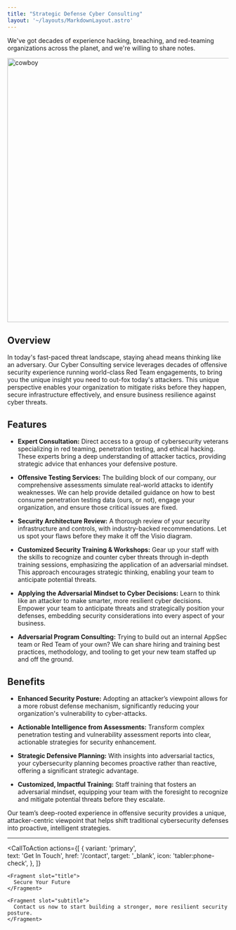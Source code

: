 ```yaml
---
title: "Strategic Defense Cyber Consulting"
layout: '~/layouts/MarkdownLayout.astro'
---
```


We've got decades of experience hacking, breaching, and red-teaming organizations across the planet, and we're willing to share notes.

<img src="/assets/images/cowboy.webp" alt="cowboy" width="600" />


## Overview 

In today's fast-paced threat landscape, staying ahead means thinking like an adversary. Our Cyber Consulting service leverages decades of offensive security experience running world-class Red Team engagements, to bring you the unique insight you need to out-fox today's attackers. This unique perspective enables your organization to mitigate risks before they happen, secure infrastructure effectively, and ensure business resilience against cyber threats. 

## Features 

- **Expert Consultation:** Direct access to a group of cybersecurity veterans specializing in red teaming, penetration testing, and ethical hacking. These experts bring a deep understanding of attacker tactics, providing strategic advice that enhances your defensive posture. 

- **Offensive Testing Services:** The building block of our company, our comprehensive assessments simulate real-world attacks to identify weaknesses. We can help provide detailed guidance on how to best consume penetration testing data (ours, or not), engage your organization, and ensure those critical issues are fixed.  

- **Security Architecture Review:** A thorough review of your security infrastructure and controls, with industry-backed recommendations. Let us spot your flaws before they make it off the Visio diagram.  

- **Customized Security Training & Workshops:** Gear up your staff with the skills to recognize and counter cyber threats through in-depth training sessions, emphasizing the application of an adversarial mindset. This approach encourages strategic thinking, enabling your team to anticipate potential threats. 

- **Applying the Adversarial Mindset to Cyber Decisions:** Learn to think like an attacker to make smarter, more resilient cyber decisions. Empower your team to anticipate threats and strategically position your defenses, embedding security considerations into every aspect of your business. 

- **Adversarial Program Consulting:** Trying to build out an internal AppSec team or Red Team of your own? We can share hiring and training best practices, methodology, and tooling to get your new team staffed up and off the ground. 

## Benefits 

- **Enhanced Security Posture:** Adopting an attacker’s viewpoint allows for a more robust defense mechanism, significantly reducing your organization's vulnerability to cyber-attacks. 

- **Actionable Intelligence from Assessments:** Transform complex penetration testing and vulnerability assessment reports into clear, actionable strategies for security enhancement. 

- **Strategic Defensive Planning:** With insights into adversarial tactics, your cybersecurity planning becomes proactive rather than reactive, offering a significant strategic advantage. 

- **Customized, Impactful Training:** Staff training that fosters an adversarial mindset, equipping your team with the foresight to recognize and mitigate potential threats before they escalate. 

Our team’s deep-rooted experience in offensive security provides a unique, attacker-centric viewpoint that helps shift traditional cybersecurity defenses into proactive, intelligent strategies. 

 
---

  
  <CallToAction
    actions={[
      {
        variant: 'primary',  
        text: 'Get In Touch',
        href: '/contact',
        target: '_blank',
        icon: 'tabler:phone-check',
      },
    ]}  
  >
    <Fragment slot="title">
      Secure Your Future
    </Fragment>
    
    <Fragment slot="subtitle">
      Contact us now to start building a stronger, more resilient security posture.
    </Fragment>  
  </CallToAction>
